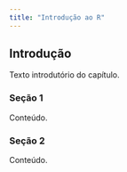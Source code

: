 ```yaml
---
title: "Introdução ao R"
---
```


## Introdução

Texto introdutório do capítulo.

### Seção 1

Conteúdo.

### Seção 2

Conteúdo.

